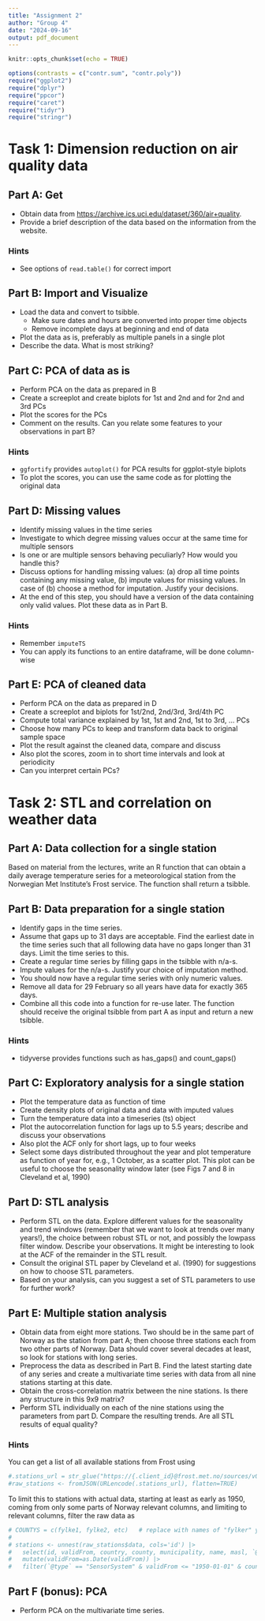 ```yaml
---
title: "Assignment 2"
author: "Group 4"
date: "2024-09-16"
output: pdf_document
---
```

```r
knitr::opts_chunk$set(echo = TRUE)
```
```r
options(contrasts = c("contr.sum", "contr.poly"))
require("ggplot2")
require("dplyr")
require("ppcor")
require("caret")
require("tidyr")
require("stringr")
```

# Task 1: Dimension reduction on air quality data

## Part A: Get

-   Obtain data from <https://archive.ics.uci.edu/dataset/360/air+quality>.
-   Provide a brief description of the data based on the information from the website.

### Hints

-   See options of `read.table()` for correct import

## Part B: Import and Visualize

-   Load the data and convert to tsibble.
    -   Make sure dates and hours are converted into proper time objects
    -   Remove incomplete days at beginning and end of data
-   Plot the data as is, preferably as multiple panels in a single plot
-   Describe the data. What is most striking?

## Part C: PCA of data as is

-   Perform PCA on the data as prepared in B
-   Create a screeplot and create biplots for 1st and 2nd and for 2nd and 3rd PCs
-   Plot the scores for the PCs
-   Comment on the results. Can you relate some features to your observations in part B?

### Hints

-   `ggfortify` provides `autoplot()` for PCA results for ggplot-style biplots
-   To plot the scores, you can use the same code as for plotting the original data

## Part D: Missing values

-   Identify missing values in the time series
-   Investigate to which degree missing values occur at the same time for multiple sensors
-   Is one or are multiple sensors behaving peculiarly? How would you handle this?
-   Discuss options for handling missing values: (a) drop all time points containing any missing value, (b) impute values for missing values. In case of (b) choose a method for imputation. Justify your decisions.
-   At the end of this step, you should have a version of the data containing only valid values. Plot these data as in Part B.

### Hints

-   Remember `imputeTS`
-   You can apply its functions to an entire dataframe, will be done column-wise

## Part E: PCA of cleaned data

-   Perform PCA on the data as prepared in D
-   Create a screeplot and biplots for 1st/2nd, 2nd/3rd, 3rd/4th PC
-   Compute total variance explained by 1st, 1st and 2nd, 1st to 3rd, ... PCs
-   Choose how many PCs to keep and transform data back to original sample space
-   Plot the result against the cleaned data, compare and discuss
-   Also plot the scores, zoom in to short time intervals and look at periodicity
-   Can you interpret certain PCs?

# Task 2: STL and correlation on weather data

## Part A: Data collection for a single station

Based on material from the lectures, write an R function that can obtain a daily average temperature series for a meteorological station from the Norwegian Met Institute's Frost service. The function shall return a tsibble.

## Part B: Data preparation for a single station

-   Identify gaps in the time series.
-   Assume that gaps up to 31 days are acceptable. Find the earliest date in the time series such that all following data have no gaps longer than 31 days. Limit the time series to this.
-   Create a regular time series by filling gaps in the tsibble with n/a-s.
-   Impute values for the n/a-s. Justify your choice of imputation method.
-   You should now have a regular time series with only numeric values.
-   Remove all data for 29 February so all years have data for exactly 365 days.
-   Combine all this code into a function for re-use later. The function should receive the original tsibble from part A as input and return a new tsibble.

### Hints

-   tidyverse provides functions such as has_gaps() and count_gaps()

## Part C: Exploratory analysis for a single station

-   Plot the temperature data as function of time
-   Create density plots of original data and data with imputed values
-   Turn the temperature data into a timeseries (ts) object
-   Plot the autocorrelation function for lags up to 5.5 years; describe and discuss your observations
-   Also plot the ACF only for short lags, up to four weeks
-   Select some days distributed throughout the year and plot temperature as function of year for, e.g., 1 October, as a scatter plot. This plot can be useful to choose the seasonality window later (see Figs 7 and 8 in Cleveland et al, 1990)

## Part D: STL analysis

-   Perform STL on the data. Explore different values for the seasonality and trend windows (remember that we want to look at trends over many years!), the choice between robust STL or not, and possibly the lowpass filter window. Describe your observations. It might be interesting to look at the ACF of the remainder in the STL result.
-   Consult the original STL paper by Cleveland et al. (1990) for suggestions on how to choose STL parameters.
-   Based on your analysis, can you suggest a set of STL parameters to use for further work?

## Part E: Multiple station analysis

-   Obtain data from eight more stations. Two should be in the same part of Norway as the station from part A; then choose three stations each from two other parts of Norway. Data should cover several decades at least, so look for stations with long series.
-   Preprocess the data as described in Part B. Find the latest starting date of any series and create a multivariate time series with data from all nine stations starting at this date.
-   Obtain the cross-correlation matrix between the nine stations. Is there any structure in this 9x9 matrix?
-   Perform STL individually on each of the nine stations using the parameters from part D. Compare the resulting trends. Are all STL results of equal quality?

### Hints

You can get a list of all available stations from Frost using

```r
#.stations_url = str_glue("https://{.client_id}@frost.met.no/sources/v0.jsonld")
#raw_stations <- fromJSON(URLencode(.stations_url), flatten=TRUE)
```

To limit this to stations with actual data, starting at least as early as 1950, coming from only some parts of Norway relevant columns, and limiting to relevant columns, filter the raw data as

```r
# COUNTYS = c(fylke1, fylke2, etc)   # replace with names of "fylker" you are interested in
# 
# stations <- unnest(raw_stations$data, cols='id') |>
#   select(id, validFrom, country, county, municipality, name, masl, `@type`) |>
#   mutate(validFrom=as.Date(validFrom)) |>
#   filter(`@type` == "SensorSystem" & validFrom <= "1950-01-01" & country == "Norge" & county %in% COUNTYS)
```

## Part F (bonus): PCA

-   Perform PCA on the multivariate time series.
